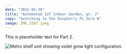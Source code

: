 ```yaml
---
date: "2021-04-30"
title: "Automated IoT Indoor Garden, pt. 2"
copy: "Switching to the Raspberry Pi Zero W"
image: IMG_3287.jpeg
---
```


This is placeholder text for Part 2.

![Metro shelf unit showing violet grow light configuration.](IMG_3287.jpeg)
